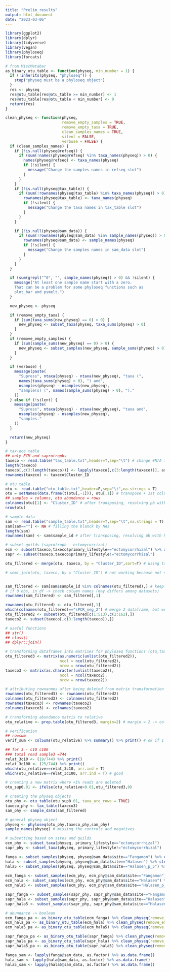 ```yaml
---
title: "Prelim_results"
output: html_document
date: "2023-03-06"
---
```

```r
library(ggplot2)
library(dplyr)
library(tidyverse)
library(vegan)
library(phyloseq)
library(forcats)
```

```r
# from MiscMetabar
as_binary_otu_table <- function(physeq, min_number = 1) {
  if (!inherits(physeq, "phyloseq")) {
    stop("physeq must be a phyloseq object")
  }
  res <- physeq
  res@otu_table[res@otu_table >= min_number] <- 1
  res@otu_table[res@otu_table < min_number] <- 0
  return(res)
}

clean_physeq <- function(physeq,
                         remove_empty_samples = TRUE,
                         remove_empty_taxa = TRUE,
                         clean_samples_names = TRUE,
                         silent = FALSE,
                         verbose = FALSE) {
  if (clean_samples_names) {
    if (!is.null(physeq@refseq)) {
      if (sum(!names(physeq@refseq) %in% taxa_names(physeq)) > 0) {
        names(physeq@refseq) <- taxa_names(physeq)
        if (!silent) {
          message("Change the samples names in refseq slot")
        }
      }
    }
    if (!is.null(physeq@tax_table)) {
      if (sum(!rownames(physeq@tax_table) %in% taxa_names(physeq)) > 0) {
        rownames(physeq@tax_table) <- taxa_names(physeq)
        if (!silent) {
          message("Change the taxa names in tax_table slot")
        }
      }
    }

    if (!is.null(physeq@sam_data)) {
      if (sum(!rownames(physeq@sam_data) %in% sample_names(physeq)) > 0) {
        rownames(physeq@sam_data) <- sample_names(physeq)
        if (!silent) {
          message("Change the samples names in sam_data slot")
        }
      }
    }
  }

  if (sum(grepl("^0", "", sample_names(physeq)) > 0) && !silent) {
    message("At least one sample name start with a zero.
    That can be a problem for some phyloseq functions such as 
    plot_bar and psmelt.")
  }

  new_physeq <- physeq

  if (remove_empty_taxa) {
    if (sum(taxa_sums(new_physeq) == 0) > 0) {
      new_physeq <- subset_taxa(physeq, taxa_sums(physeq) > 0)
    }
  }
  if (remove_empty_samples) {
    if (sum(sample_sums(new_physeq) == 0) > 0) {
      new_physeq <- subset_samples(new_physeq, sample_sums(physeq) > 0)
    }
  }

  if (verbose) {
    message(paste(
      "Supress", ntaxa(physeq) - ntaxa(new_physeq), "taxa (",
      names(taxa_sums(physeq) > 0), ") and",
      nsamples(physeq) - nsamples(new_physeq),
      "sample(s) (", names(sample_sums(physeq) > 0), ")."
    ))
  } else if (!silent) {
    message(paste(
      "Supress", ntaxa(physeq) - ntaxa(new_physeq), "taxa and",
      nsamples(physeq) - nsamples(new_physeq),
      "samples."
    ))
  }

  return(new_physeq)
}
```

```r
# tax-eco table 
## only ECM and saprotrophs
taxeco <- read.table("tax_table.txt",header=T,sep="\t") # change #N/A in excel in NA
length(taxeco)
taxeco[,c(3:length(taxeco))] <- lapply(taxeco[,c(3:length(taxeco))], as.factor) 
rownames(taxeco) <- taxeco$Cluster_ID

# otu table
otu <- read.table("otu_table.txt",header=F,sep="\t",na.strings = T) 
otu = setNames(data.frame(t(otu[,-1])), otu[,1]) # transpose + 1st column (ie samples set as header
## samples = columns, otu abundance = rows
colnames(otu)[1] <- "Cluster_ID" # after transposing, resolving pb with headers
nrow(otu)

# sample data
sam <- read.table("sample_table.txt",header=T,sep="\t",na.strings = T) 
sam[sam==""] <- NA # filling the blanck by NAs
length(sam)
rownames(sam) <- sam$sample_id # after transposing, resolving pb with headers

# subset guilds (saprotroph - ectomycorrizal)
ecm <- subset(taxeco,taxeco$primary_lifestyle=="ectomycorrhizal") %>% arrange(desc(Cluster_Size))
sapr <- subset(taxeco,taxeco$primary_lifestyle!="ectomycorrhizal")
```

```r
otu_filtered <- merge(otu, taxeco, by = "Cluster_ID",sort=T) # using taxeco (already filtered by ecm and sapr) to filter otu from other guilds

# semi_join(otu, taxeco, by = "Cluster_ID") # not working because not similar df


sam_filtered <- sam[sam$sample_id %in% colnames(otu_filtered),] # keep the rows (ie samples) that appear in others tables
# if 0 obs, in df -> check column names (may differs among datasets)
rownames(sam_filtered) <- sam_filtered[,1]

rownames(otu_filtered) <- otu_filtered[,1] 
which(colnames(otu_filtered)=="sPCR_neg_2") # merge 2 dataframe, but we just want to keep otu (with the good rows)
otu_filtered2 <- subset(otu_filtered[c(1:513),c(2:162),])
taxeco2 <- subset(taxeco[,c(3:length(taxeco)),]) 
```

```r
# useful functions
## str() 
## class()
## dplyr::join()

# transforming dataframes into matrixes for phyloseq functions (otu,tax)
otu_filtered3 <- matrix(as.numeric(unlist(otu_filtered2)), 
                        ncol = ncol(otu_filtered2),
                        nrow = nrow(otu_filtered2))
taxeco3 <- matrix(as.character(unlist(taxeco2)), 
                        ncol = ncol(taxeco2),
                        nrow = nrow(taxeco2))

# attributing rownanmes after being deleted from matrix transformation
rownames(otu_filtered3) <- rownames(otu_filtered2)
colnames(otu_filtered3) <- colnames(otu_filtered2)
rownames(taxeco3) <- rownames(taxeco2)
colnames(taxeco3) <- colnames(taxeco2)
```

```r
# transforming abundance matrix to relative
otu_relative <- prop.table(otu_filtered3, margin=2) # margin = 2 -> column sum and relative abundances

# verification
## rowsum
verif_sum <- colSums(otu_relative) %>% summary() %>% print() # ok if 1 and some NAs

## for 3 - c10 c100
### total read sample3 =744 
relat_3c10 <- (19/744) %>% print()
relat_3c100 <- (25/744) %>% print() 
which(otu_relative==relat_3c10, arr.ind = T)
which(otu_relative==relat_3c100, arr.ind = T) # good 

# creating a new matrix where <1% reads are deleted 
otu_sup0.01 <- ifelse(otu_relative>0.01,otu_filtered3,0) 
```

```r
# creating the physeq objects 
otu_phy <- otu_table(otu_sup0.01, taxa_are_rows = TRUE)
taxeco_phy <- tax_table(taxeco3)
sam_phy <- sample_data(sam_filtered)

# general physeq object
physeq <- phyloseq(otu_phy,taxeco_phy,sam_phy) 
sample_names(physeq) # missing the controls and negatives
```

```r
# subsetting based on sites and guilds 
ecm_phy <- subset_taxa(physeq, primary_lifestyle=="ectomycorrhizal") 
sapr_phy <- subset_taxa(physeq, primary_lifestyle!="ectomycorrhizal")

fanga <- subset_samples(physeq, physeq@sam_data$site=="Fangamon") %>% clean_physeq(remove_empty_samples = T,remove_empty_taxa = T)
hala <- subset_samples(physeq, physeq@sam_data$site=="Halasen") %>% clean_physeq(remove_empty_samples = T,remove_empty_taxa = T)
hala5 <- subset_samples(physeq, physeq@sam_data$site=="Halasen_p_5") %>% clean_physeq(remove_empty_samples = T,remove_empty_taxa = T)
  
ecm_fanga <- subset_samples(ecm_phy, ecm_phy@sam_data$site=="Fangamon") %>% clean_physeq(remove_empty_samples = T,remove_empty_taxa = T)
ecm_hala <- subset_samples(ecm_phy, ecm_phy@sam_data$site=="Halasen") %>% clean_physeq(remove_empty_samples = T,remove_empty_taxa = T)
ecm_hala5 <- subset_samples(ecm_phy, ecm_phy@sam_data$site=="Halasen_p_5") %>% clean_physeq(remove_empty_samples = T,remove_empty_taxa = T)

sapr_fanga <- subset_samples(sapr_phy, sapr_phy@sam_data$site=="Fangamon") %>% clean_physeq(remove_empty_samples = T,remove_empty_taxa = T)
sapr_hala <- subset_samples(sapr_phy, sapr_phy@sam_data$site=="Halasen") %>% clean_physeq(remove_empty_samples = T,remove_empty_taxa = T)
sapr_hala5 <- subset_samples(sapr_phy, sapr_phy@sam_data$site=="Halasen_p_5") %>% clean_physeq(remove_empty_samples = T,remove_empty_taxa = T)

# abundance -> boolean
ecm_fanga_pa <- as_binary_otu_table(ecm_fanga) %>% clean_physeq(remove_empty_samples = T,remove_empty_taxa = T)
ecm_hala_pa <- as_binary_otu_table(ecm_hala) %>% clean_physeq(remove_empty_samples = T,remove_empty_taxa = T) 
ecm_hala5_pa <- as_binary_otu_table(ecm_hala5) %>% clean_physeq(remove_empty_samples = T,remove_empty_taxa = T)

sapr_fanga_pa <- as_binary_otu_table(sapr_fanga) %>% clean_physeq(remove_empty_samples = T,remove_empty_taxa = T)
sapr_hala_pa <- as_binary_otu_table(sapr_hala) %>% clean_physeq(remove_empty_samples = T,remove_empty_taxa = T)
sapr_hala5_pa <- as_binary_otu_table(sapr_hala5) %>% clean_physeq(remove_empty_samples = T,remove_empty_taxa = T)
```

```r
fanga_sam <- lapply(fanga@sam_data, as.factor) %>% as.data.frame()
hala_sam <- lapply(hala@sam_data, as.factor) %>% as.data.frame()
hala5_sam <- lapply(hala5@sam_data, as.factor) %>% as.data.frame()
```








